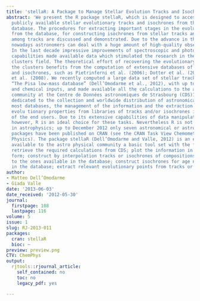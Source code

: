 ```yaml
---
title: 'stellaR: A Package to Manage Stellar Evolution Tracks and Isochrones'
abstract: 'We present the R package stellaR, which is designed to access and manipulate
  publicly available stellar evolutionary tracks and isochrones from the Pisa low-mass
  database. The procedures for extracting important stages in the evolution of a star
  from the database, for constructing isochrones from stellar tracks and for interpolating
  among tracks are discussed and demonstrated. Due to the advance in the instrumentation,
  nowadays astronomers can deal with a huge amount of high-quality observational data.
  In the last decade impressive improvements of spectroscopic and photometric observational
  capabilities made available data which stimulated the research in the glob ular
  clusters field. The theoretical effort of recovering the evolutionary history of
  the clusters benefits from the computation of extensive databases of stellar tracks
  and isochrones, such as Pietrinferni et al. (2006); Dotter et al. (2008); Bertelli
  et al. (2008). We recently computed a large data set of stellar tracks and isochrones,
  “The Pisa low-mass database” (Dell’Omodarme et al., 2012), with up to date physical
  and chemical inputs, and made available all the calculations to the astrophysical
  community at the Centre de Données astronomiques de Strasbourg (CDS)1 , a data center
  dedicated to the collection and worldwide distribution of astronomical data. In
  most databases, the management of the information and the extraction of the relevant
  evolu tionary properties from libraries of tracks and/or isochrones is the responsibility
  of the end users. Due to its extensive capabilities of data manipulation and analysis,
  however, R is an ideal choice for these tasks. Nevertheless R is not yet well known
  in astrophysics; up to December 2012 only seven astronomical or astrophysical-oriented
  packages have been published on CRAN (see the CRAN Task View Chemometrics and Computational
  Physics). The package stellaR (Dell’Omodarme and Valle, 2012) is an effort to make
  available to the astro physical community a basic tool set with the following capabilities:
  retrieve the required calculations from CDS; plot the information in a suitable
  form; construct by interpolation tracks or isochrones of compositions different
  to the ones available in the database; construct isochrones for age not included
  in the database; extract relevant evolutionary points from tracks or isochrones.'
author:
- Matteo Dell’Omodarme
- Giada Valle
date: '2013-06-03'
date_received: '2012-05-30'
journal:
  firstpage: 108
  lastpage: 116
volume: 5
issue: 1
slug: RJ-2013-011
packages:
  cran: stellaR
  bioc: ~
preview: preview.png
CTV: ChemPhys
output:
  rjtools::rjournal_article:
    self_contained: no
    toc: no
    legacy_pdf: yes

---
```

